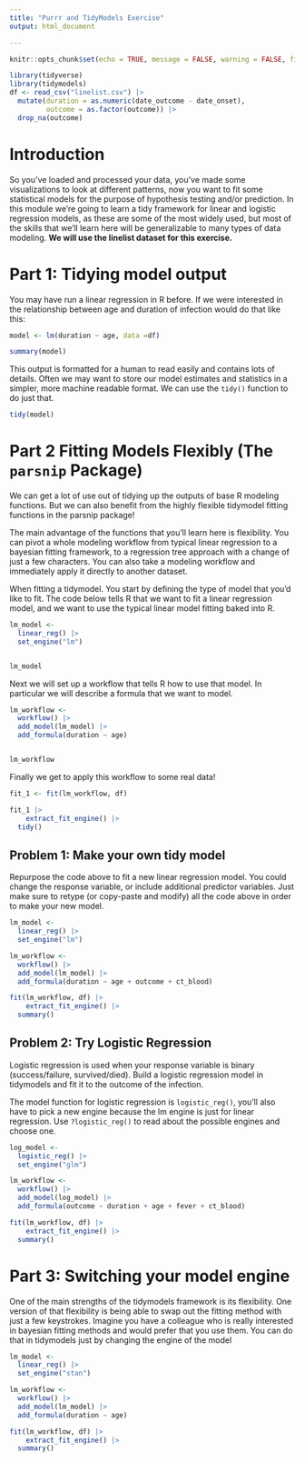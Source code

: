 ```yaml
---
title: "Purrr and TidyModels Exercise"
output: html_document

---
```


```r
knitr::opts_chunk$set(echo = TRUE, message = FALSE, warning = FALSE, fig.align = "center")
```

```r
library(tidyverse)
library(tidymodels)
df <- read_csv("linelist.csv") |>
  mutate(duration = as.numeric(date_outcome - date_onset),
         outcome = as.factor(outcome)) |>
  drop_na(outcome)
```


# Introduction

So you've loaded and processed your data, you've made some visualizations to look at different patterns, now you want to fit some statistical models for the purpose of hypothesis testing and/or prediction. In this module we're going to learn a tidy framework for linear and logistic regression models, as these are some of the most widely used, but most of the skills that we'll learn here will be generalizable to many types of data modeling. **We will use the linelist dataset for this exercise.**

# Part 1: Tidying model output

You may have run a linear regression in R before. If we were interested in the relationship between age and duration of infection would do that like this:
   
```r

model <- lm(duration ~ age, data =df)

summary(model)

```
This output is formatted for a human to read easily and contains lots of details. Often we may want to store our model estimates and statistics in a simpler, more machine readable format. We can use the `tidy()` function to do just that.

```r

tidy(model)
```


# Part 2 Fitting Models Flexibly (The `parsnip` Package)

We can get a lot of use out of tidying up the outputs of base R modeling functions. But we can also benefit from the highly flexible tidymodel fitting functions in the parsnip package!

The main advantage of the functions that you'll learn here is flexibility. You can pivot a whole modeling workflow from typical linear regression to a bayesian fitting framework, to a regression tree approach with a change of just a few characters. You can also take a modeling workflow and immediately apply it directly to another dataset.

When fitting a tidymodel. You start by defining the type of model that you'd like to fit. The code below tells R that we want to fit a linear regression model, and we want to use the typical linear model fitting baked into R.


```r
lm_model <- 
  linear_reg() |>
  set_engine("lm")


lm_model

```

Next we will set up a workflow that tells R how to use that model. In particular we will describe a formula that we want to model.

```r
lm_workflow <- 
  workflow() |>
  add_model(lm_model) |>
  add_formula(duration ~ age)


lm_workflow


```

Finally we get to apply this workflow to some real data!

```r
fit_1 <- fit(lm_workflow, df)

fit_1 |>
    extract_fit_engine() |>
  tidy()

```


## Problem 1: Make your own tidy model

Repurpose the code above to fit a new linear regression model. You could change the response variable, or include additional predictor variables. Just make sure to retype (or copy-paste and modify) all the code above in order to make your new model.

```r
lm_model <- 
  linear_reg() |>
  set_engine("lm")

lm_workflow <- 
  workflow() |>
  add_model(lm_model) |>
  add_formula(duration ~ age + outcome + ct_blood)

fit(lm_workflow, df) |>
    extract_fit_engine() |>
  summary()

```

## Problem 2: Try Logistic Regression

Logistic regression is used when your response variable is binary (success/failure, survived/died). Build a logistic regression model in tidymodels and fit it to the outcome of the infection.

The model function for logistic regression is `logistic_reg()`, you'll also have to pick a new engine because the lm engine is just for linear regression. Use `?logistic_reg()` to read about the possible engines and choose one.

```r


log_model <- 
  logistic_reg() |>
  set_engine("glm")

lm_workflow <- 
  workflow() |>
  add_model(log_model) |>
  add_formula(outcome ~ duration + age + fever + ct_blood)

fit(lm_workflow, df) |>
    extract_fit_engine() |>
  summary()

```


# Part 3: Switching your model engine

One of the main strengths of the tidymodels framework is its flexibility. One version of that flexibility is being able to swap out the fitting method with just a few keystrokes. Imagine you have a colleague who is really interested in bayesian fitting methods and would prefer that you use them. You can do that in tidymodels just by changing the engine of the model

```r
lm_model <- 
  linear_reg() |>
  set_engine("stan")

lm_workflow <- 
  workflow() |>
  add_model(lm_model) |>
  add_formula(duration ~ age)

fit(lm_workflow, df) |>
    extract_fit_engine() |>
  summary()

```

